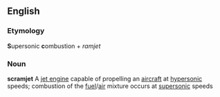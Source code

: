 ==English==
===Etymology===
'''S'''upersonic '''c'''ombustion + ''ramjet''
===Noun===
{{wikipedia}}
'''scramjet'''
A [[jet engine]] capable of propelling an [[aircraft]] at [[hypersonic]] speeds; combustion of the [[fuel]]/[[air]] mixture occurs at [[supersonic]] speeds